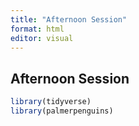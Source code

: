 ```yaml
---
title: "Afternoon Session"
format: html
editor: visual
---
```


## Afternoon Session

```r
library(tidyverse)
library(palmerpenguins)
```

